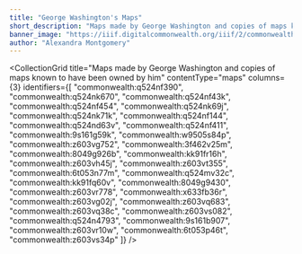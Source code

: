 ```yaml
---
title: "George Washington's Maps"
short_description: "Maps made by George Washington and copies of maps known to have been owned by him"
banner_image: "https://iiif.digitalcommonwealth.org/iiif/2/commonwealth:q524nf40r/116,1201,3537,1638/,1200/0/default.jpg"
author: "Alexandra Montgomery"
---
```



<CollectionGrid
    title="Maps made by George Washington and copies of maps known to have been owned by him"
    contentType="maps"
    columns={3}
    identifiers={[
        "commonwealth:q524nf390",
        "commonwealth:q524nk670",
        "commonwealth:q524nf43k",
        "commonwealth:q524nf454",
        "commonwealth:q524nk69j",
        "commonwealth:q524nk71k",
        "commonwealth:q524nf144",
        "commonwealth:q524nd63v",
        "commonwealth:q524nf411",
        "commonwealth:9s161g59k",
        "commonwealth:w9505s84p",
        "commonwealth:z603vg752",
        "commonwealth:3f462v25m",
        "commonwealth:8049g926b",
        "commonwealth:kk91fr16h",
        "commonwealth:z603vh45j",
        "commonwealth:z603vt355",
        "commonwealth:6t053n77m",
        "commonwealth:q524mv32c",
        "commonwealth:kk91fq60v",
        "commonwealth:8049g9430",
        "commonwealth:z603vr778",
        "commonwealth:x633fb36r",
        "commonwealth:z603vg02j",
        "commonwealth:z603vq683",
        "commonwealth:z603vq38c",
        "commonwealth:z603vs082",
        "commonwealth:q524n4793",
        "commonwealth:9s161b907",
        "commonwealth:z603vr10w",
        "commonwealth:6t053p46t",
        "commonwealth:z603vs34p"
    ]}
/>
